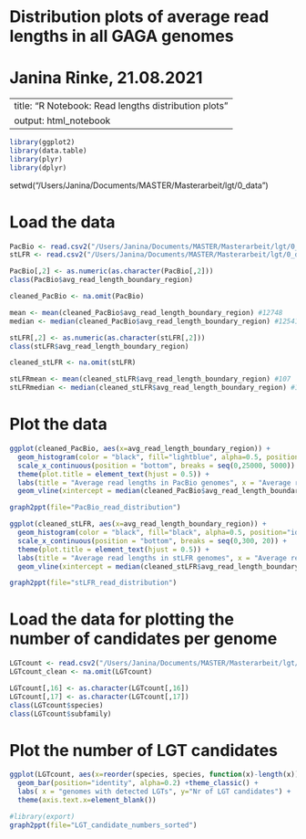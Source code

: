 # Distribution plots of average read lengths in all GAGA genomes 
# Janina Rinke, 21.08.2021

---
title: "R Notebook: Read lengths distribution plots"
output: html_notebook
---

```r
library(ggplot2)
library(data.table)
library(plyr)
library(dplyr)
```

setwd("/Users/Janina/Documents/MASTER/Masterarbeit/lgt/0_data")

# Load the data
```r
PacBio <- read.csv2("/Users/Janina/Documents/MASTER/Masterarbeit/lgt/0_data/LGT_avg_reads_boundary_region.csv") 
stLFR <- read.csv2("/Users/Janina/Documents/MASTER/Masterarbeit/lgt/0_data/LGT_avg_reads_boundary_region_stLFR.csv")
```

```r
PacBio[,2] <- as.numeric(as.character(PacBio[,2]))
class(PacBio$avg_read_length_boundary_region)

cleaned_PacBio <- na.omit(PacBio)

mean <- mean(cleaned_PacBio$avg_read_length_boundary_region) #12748
median <- median(cleaned_PacBio$avg_read_length_boundary_region) #12541
``` 

```r
stLFR[,2] <- as.numeric(as.character(stLFR[,2]))
class(stLFR$avg_read_length_boundary_region)

cleaned_stLFR <- na.omit(stLFR)

stLFRmean <- mean(cleaned_stLFR$avg_read_length_boundary_region) #107
stLFRmedian <- median(cleaned_stLFR$avg_read_length_boundary_region) #100
``` 
# Plot the data
```r
ggplot(cleaned_PacBio, aes(x=avg_read_length_boundary_region)) +
  geom_histogram(color = "black", fill="lightblue", alpha=0.5, position="identity")+theme_classic() +
  scale_x_continuous(position = "bottom", breaks = seq(0,25000, 5000)) +
  theme(plot.title = element_text(hjust = 0.5)) +
  labs(title = "Average read lengths in PacBio genomes", x = "Average read length", y="Count") +
  geom_vline(xintercept = median(cleaned_PacBio$avg_read_length_boundary_region), col = "red", lwd = 1) 

graph2ppt(file="PacBio_read_distribution")
``` 

```r
ggplot(cleaned_stLFR, aes(x=avg_read_length_boundary_region)) +
  geom_histogram(color = "black", fill="black", alpha=0.5, position="identity")+theme_classic() +
  scale_x_continuous(position = "bottom", breaks = seq(0,300, 20)) +
  theme(plot.title = element_text(hjust = 0.5)) +
  labs(title = "Average read lengths in stLFR genomes", x = "Average read length", y="Count") +
  geom_vline(xintercept = median(cleaned_stLFR$avg_read_length_boundary_region), col = "red", lwd = 1) 

graph2ppt(file="stLFR_read_distribution")
``` 

# Load the data for plotting the number of candidates per genome 
```r
LGTcount <- read.csv2("/Users/Janina/Documents/MASTER/Masterarbeit/lgt/0_data/GAGA.LGT.162.resulting.good.candidates.csv")
LGTcount_clean <- na.omit(LGTcount)

LGTcount[,16] <- as.character(LGTcount[,16])
LGTcount[,17] <- as.character(LGTcount[,17])
class(LGTcount$species)
class(LGTcount$subfamily)
```

# Plot the number of LGT candidates 
```r
ggplot(LGTcount, aes(x=reorder(species, species, function(x)-length(x)), fill=subfamily, color = subfamily)) +
  geom_bar(position="identity", alpha=0.2) +theme_classic() +
  labs( x = "genomes with detected LGTs", y="Nr of LGT candidates") +
  theme(axis.text.x=element_blank())

#library(export)
graph2ppt(file="LGT_candidate_numbers_sorted")
``` 

